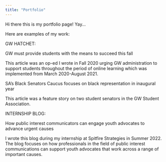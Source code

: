 ```yaml
---
title: "Portfolio"
---
```


Hi there this is my portfolio page! Yay...
  
Here are examples of my work:

GW HATCHET: 

GW must provide students with the means to succeed this fall
  
  This article was an op-ed I wrote in Fall 2020 urging GW administration to support students
  throughout the period of online learning which was implemented from March 2020-August 2021.

SA’s Black Senators Caucus focuses on black representation in inaugural year
 
  This article was a feature story on two student senators in the GW Student Association.

INTERNSHIP BLOG:

How public interest communicators can engage youth advocates to advance urgent causes

  I wrote this blog during my internship at Spitfire Strategies in Summer 2022. The blog
  focuses on how professionals in the field of public interest communications can support 
  youth advocates that work across a range of important causes.

